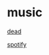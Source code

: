 
= music =

[[https://archive.org/details/fav-jpmor|dead]]

[[https://open.spotify.com/user/jayman386|spotify]]
